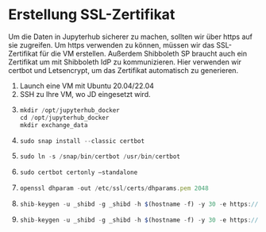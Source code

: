 # Erstellung SSL-Zertifikat
Um die Daten in Jupyterhub sicherer zu machen, sollten wir über https auf sie zugreifen. 
Um https verwenden zu können, müssen wir das SSL-Zertifikat für die VM erstellen. 
Außerdem Shibboleth SP braucht auch ein Zertifikat um mit Shibboleth IdP zu kommunizieren.
Hier verwenden wir certbot und Letsencrypt, um das Zertifikat automatisch zu generieren. 
 
1.  Launch eine VM mit Ubuntu 20.04/22.04 
2.  SSH zu Ihre VM, wo JD eingesetzt wird. 
3.  ```js copy
    mkdir /opt/jupyterhub_docker
    cd /opt/jupyterhub_docker
    mkdir exchange_data
    ```
3.	```js copy
    sudo snap install --classic certbot
    ```
4.	```js copy
    sudo ln -s /snap/bin/certbot /usr/bin/certbot
    ```
4.	```js copy
    sudo certbot certonly –standalone
    ```
5.	```js copy
    openssl dhparam -out /etc/ssl/certs/dhparams.pem 2048
    ```
6.  ```js copy
    shib-keygen -u _shibd -g _shibd -h $(hostname -f) -y 30 -e https://$(hostname -f)/shibboleth -n sp-signing -f
    ```
7.  ```js copy
    shib-keygen -u _shibd -g _shibd -h $(hostname -f) -y 30 -e https://$(hostname -f)/shibboleth -n sp-encrypt -f
    ```
